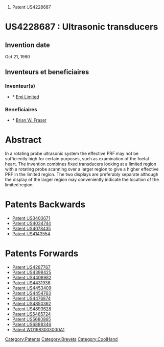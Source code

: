 # Patent US4228687





=US4228687 : Ultrasonic transducers = 



== Invention date ==

Oct 21, 1980

== Inventeurs et beneficiaires ==

=== Inventeur(s) === 
* * [[Emi Limited]]
=== Beneficiaires === 
* * [[Brian W. Fraser]]


= Abstract =

In a rotating probe ultrasonic system the effective PRF may not be sufficiently high for certain purposes, such as examination of the foetal heart. The invention combines fixed transducers looking at a limited region with a rotating probe scanning over a larger region to give a higher effective PRF in the limited region. The two displays are preferably separate although the display of the larger region may conveniently indicate the location of the limited region.
= Patents Backwards =

* [[Patent US3403671]]
* [[Patent US4034744]]
* [[Patent US4078435]]
* [[Patent US4143554]]
= Patents Forwards =

* [[Patent US4287767]]
* [[Patent US4398425]]
* [[Patent US4409982]]
* [[Patent US4431936]]
* [[Patent US4453409]]
* [[Patent US4454763]]
* [[Patent US4476874]]
* [[Patent US4850362]]
* [[Patent US4893628]]
* [[Patent US5465724]]
* [[Patent US5680865]]
* [[Patent US6888346]]
* [[Patent WO1983003000A1]]
[[Category:Patents]][[Category:Brevets]][[Category:CoolHand]]